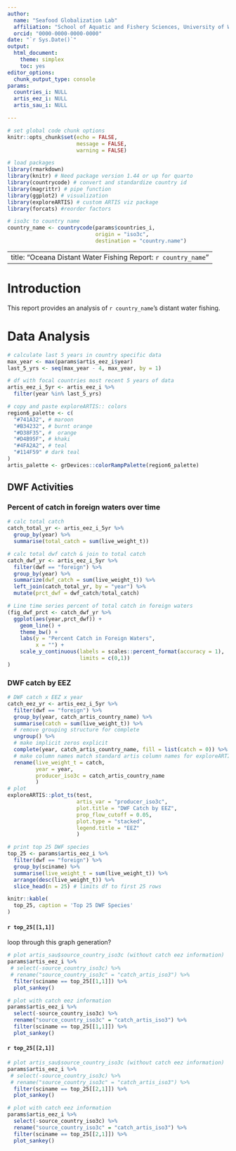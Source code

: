 ```yaml
---
author: 
  name: "Seafood Globalization Lab"
  affiliation: "School of Aquatic and Fishery Sciences, University of Washington"
  orcid: "0000-0000-0000-0000"
date: "`r Sys.Date()`"
output: 
  html_document:
    theme: simplex
    toc: yes
editor_options: 
  chunk_output_type: console
params: 
  countries_i: NULL
  artis_eez_i: NULL
  artis_sau_i: NULL

---
```


```r

# set global code chunk options
knitr::opts_chunk$set(echo = FALSE, 
                      message = FALSE,
                      warning = FALSE)

# load packages
library(rmarkdown)
library(knitr) # Need package version 1.44 or up for quarto
library(countrycode) # convert and standardize country id
library(magrittr) # pipe function
library(ggplot2) # visualization
library(exploreARTIS) # custom ARTIS viz package 
library(forcats) #reorder factors

# iso3c to country name
country_name <- countrycode(params$countries_i,
                            origin = "iso3c",
                            destination = "country.name")

```

---
title: "Oceana Distant Water Fishing Report: `r country_name`"
---

# Introduction

This report provides an analysis of `r country_name`'s distant water fishing.

# Data Analysis

```r
# calculate last 5 years in country specific data
max_year <- max(params$artis_eez_i$year)
last_5_yrs <- seq(max_year - 4, max_year, by = 1)

# df with focal countries most recent 5 years of data
artis_eez_i_5yr <- artis_eez_i %>% 
  filter(year %in% last_5_yrs)
```

```r
# copy and paste exploreARTIS:: colors
region6_palette <- c(
  "#741A32", # maroon
  "#B34232", # burnt orange
  "#D38F35", #  orange
  "#D4B95F", # khaki
  "#4FA2A2", # teal
  "#114F59" # dark teal
)
artis_palette <- grDevices::colorRampPalette(region6_palette)
```

## DWF Activities

### Percent of catch in foreign waters over time

```r
# calc total catch
catch_total_yr <- artis_eez_i_5yr %>% 
  group_by(year) %>% 
  summarise(total_catch = sum(live_weight_t))

# calc total dwf catch & join to total catch
catch_dwf_yr <- artis_eez_i_5yr %>% 
  filter(dwf == "foreign") %>% 
  group_by(year) %>% 
  summarize(dwf_catch = sum(live_weight_t)) %>% 
  left_join(catch_total_yr, by = "year") %>% 
  mutate(prct_dwf = dwf_catch/total_catch)

# Line time series percent of total catch in foreign waters
(fig_dwf_prct <- catch_dwf_yr %>% 
  ggplot(aes(year,prct_dwf)) +
    geom_line() +
    theme_bw() +
    labs(y = "Percent Catch in Foreign Waters",
         x = "") +
    scale_y_continuous(labels = scales::percent_format(accuracy = 1), 
                       limits = c(0,1))
)
```

### DWF catch by EEZ

```r
# DWF catch x EEZ x year
catch_eez_yr <- artis_eez_i_5yr %>% 
  filter(dwf == "foreign") %>% 
  group_by(year, catch_artis_country_name) %>% 
  summarise(catch = sum(live_weight_t)) %>%
  # remove grouping structure for complete
  ungroup() %>%
  # make implicit zeros explicit
  complete(year, catch_artis_country_name, fill = list(catch = 0)) %>% 
  # make column names match standard artis column names for exploreARTIS 
  rename(live_weight_t = catch,
         year = year,
         producer_iso3c = catch_artis_country_name
         )
# plot
exploreARTIS::plot_ts(test,
                      artis_var = "producer_iso3c",
                      plot.title = "DWF Catch by EEZ",
                      prop_flow_cutoff = 0.05,
                      plot.type = "stacked",
                      legend.title = "EEZ"
                      )
```


```r

# print top 25 DWF species
top_25 <- params$artis_eez_i %>% 
  filter(dwf == "foreign") %>%
  group_by(sciname) %>%
  summarise(live_weight_t = sum(live_weight_t)) %>%
  arrange(desc(live_weight_t)) %>%
  slice_head(n = 25) # limits df to first 25 rows

knitr::kable(
  top_25, caption = 'Top 25 DWF Species'
)
```




#### `r top_25[[1,1]]`

loop through this graph generation?

```r

# plot artis_sau$source_country_iso3c (without catch eez information)
params$artis_eez_i %>%
 # select(-source_country_iso3c) %>%
 # rename("source_country_iso3c" = "catch_artis_iso3") %>%
  filter(sciname == top_25[[1,1]]) %>%
  plot_sankey()
```

```r

# plot with catch eez information
params$artis_eez_i %>%
  select(-source_country_iso3c) %>%
  rename("source_country_iso3c" = "catch_artis_iso3") %>%
  filter(sciname == top_25[[1,1]]) %>%
  plot_sankey()
```

#### `r top_25[[2,1]]`

```r

# plot artis_sau$source_country_iso3c (without catch eez information)
params$artis_eez_i %>%
 # select(-source_country_iso3c) %>%
 # rename("source_country_iso3c" = "catch_artis_iso3") %>%
  filter(sciname == top_25[[2,1]]) %>%
  plot_sankey()
```

```r

# plot with catch eez information
params$artis_eez_i %>%
  select(-source_country_iso3c) %>%
  rename("source_country_iso3c" = "catch_artis_iso3") %>%
  filter(sciname == top_25[[2,1]]) %>%
  plot_sankey()
```
